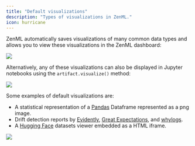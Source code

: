 ```yaml
---
title: "Default visualizations"
description: "Types of visualizations in ZenML."
icon: hurricane
---
```


ZenML automatically saves visualizations of many common data types and allows you to view these visualizations in the ZenML dashboard:
<Frame caption="A simple artifact exchange between two pipelines">
  <img src="/_assets/how-to/stack-56.webp"/>
</Frame>

Alternatively, any of these visualizations can also be displayed in Jupyter notebooks using the `artifact.visualize()` method:
<Frame caption="output.visualize() Output">
  <img src="/_assets/how-to/stack-57.avif"/>
</Frame>

Some examples of default visualizations are:

* A statistical representation of a [Pandas](https://pandas.pydata.org/docsversions/0.66.0/reference/api/pandas.DataFrame.html) Dataframe represented as a png image.
* Drift detection reports by [Evidently](/versions/0.66.0/stack-components/data-validators/evidently), [Great Expectations](/versions/0.66.0/stack-components/data-validators/great-expectations), and [whylogs](/versions/0.66.0/stack-components/data-validators/whylogs).
* A [Hugging Face](https://zenml.io/integrations/huggingface) datasets viewer embedded as a HTML iframe.
<Frame caption="output.visualize() output for the Hugging Face datasets viewer">
  <img src="/_assets/how-to/stack-58.gif"/>
</Frame>

